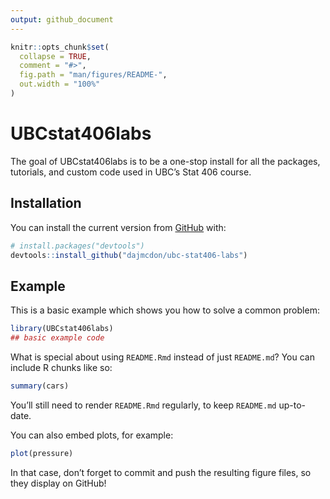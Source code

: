 ```yaml
---
output: github_document
---
```


<!-- README.md is generated from README.Rmd. Please edit that file -->

```r
knitr::opts_chunk$set(
  collapse = TRUE,
  comment = "#>",
  fig.path = "man/figures/README-",
  out.width = "100%"
)
```

# UBCstat406labs

<!-- badges: start -->
<!-- badges: end -->

The goal of UBCstat406labs is to be a one-stop install for all the packages, tutorials, and custom code used in UBC's Stat 406 course.

## Installation

You can install the current version from [GitHub](https://github.com/) with:

``` r
# install.packages("devtools")
devtools::install_github("dajmcdon/ubc-stat406-labs")
```
## Example

This is a basic example which shows you how to solve a common problem:

```r
library(UBCstat406labs)
## basic example code
```

What is special about using `README.Rmd` instead of just `README.md`? You can include R chunks like so:

```r
summary(cars)
```

You'll still need to render `README.Rmd` regularly, to keep `README.md` up-to-date.

You can also embed plots, for example:

```r
plot(pressure)
```

In that case, don't forget to commit and push the resulting figure files, so they display on GitHub!
